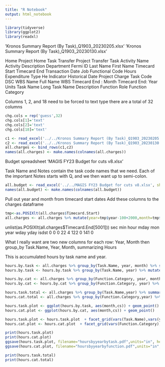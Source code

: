 ```yaml
---
title: "R Notebook"
output: html_notebook
---
```


```r
library(tidyverse)
library(ggplot2)
library(readxl)
```

'Kronos Summary Report (By Task)_Q1903_20230205.xlsx'
'Kronos Summary Report (By Task)_Q1903_20230130.xlsx'

Home Project	Home Task	Transfer Project	Transfer Task	Activity Name	Activity Description	Department	Fermi ID	Last Name	First Name	Timecard Start	Timecard End	Transaction Date	Job Functional Code	Hours	Expenditure Type	He Indicator	Historical Date	Project	Charge Task Code	DSC	WBS Name	Full Name	WBS	Timecard End : Month	Timecard End: Year	Units	Task Name	Long Task Name	Description	Function Role	Function Category

Columns 1, 2, and 18 need to be forced to text type
there are a total of 32 columns
```r

chg.cols = rep('guess',32)
chg.cols[1]='text'
chg.cols[2]='text'
chg.cols[18]='text'

c1 <- read_excel('../../Kronos Summary Report (By Task)_Q1903_20230205.xlsx', col_types=chg.cols)
c2 <- read_excel('../../Kronos Summary Report (By Task)_Q1903_20230130.xlsx', col_types=chg.cols)
all.charges <- bind_rows(c1,c2)
names(all.charges) <- make.names(colnames(all.charges))
```

Budget spreadsheet
'MAGIS FY23 Budget for cuts v8.xlsx'

Task Name and Notes contain the task code names that we need.
Each of the important Notes starts with Q, and we then want up to semi-colon.

```r
all.budget <- read_excel('../../MAGIS FY23 Budget for cuts v8.xlsx', sheet='Data Entry', skip=1)
names(all.budget) <- make.names(colnames(all.budget))
```

Pull out year and month from timecard start dates
Add these columns to the charges dataframe

```r
tmp<-as.POSIXlt(all.charges$Timecard.Start)
all.charges <- all.charges %>% mutate(year=tmp$year-100+2000,month=tmp$mon)
```


unlist(as.POSIXlt(all.charges$Timecard.End[5001]))
sec   min  hour  mday   mon  year  wday  yday isdst 
  0     0     0    22     4   122     0   141     0 
  
What I really want are two new columns for each row: Year, Month
then group_by Task.Name, Year, Month, summarizing Hours

This is accumulated hours by task name and year.

```r
hours.by.task <- all.charges %>% group_by(Task.Name, year, month) %>% summarise(Hours=sum(Hours)) 
hours.by.task <- hours.by.task %>% group_by(Task.Name, year) %>% mutate(cs=cumsum(Hours))

hours.by.cat <- all.charges %>% group_by(Function.Category, year, month) %>% summarise(Hours=sum(Hours)) 
hours.by.cat <- hours.by.cat %>% group_by(Function.Category, year) %>% mutate(cs=cumsum(Hours)) 

hours.task.total <- all.charges %>% group_by(Task.Name,year) %>% summarise(Hours=sum(Hours))
hours.cat.total <- all.charges %>% group_by(Function.Category,year) %>% summarise(Hours=sum(Hours))

```

```r
hours.task.plot <- ggplot(hours.by.task, aes(month,cs)) + geom_point()
hours.cat.plot <- ggplot(hours.by.cat, aes(month,cs)) + geom_point()

hours.task.plot <- hours.task.plot  + facet_grid(vars(Task.Name),vars(year))
hours.cat.plot <- hours.cat.plot  + facet_grid(vars(Function.Category),vars(year))
```


```r
print(hours.task.plot)
print(hours.cat.plot)
ggsave(hours.task.plot, filename="hoursbyyearbytask.pdf",units="in", height=10, device="pdf")
ggsave(hours.cat.plot, filename="hoursbyyearbyfunction.pdf",units="in", height=10, device="pdf")
```

```r
print(hours.task.total)
print(hours.cat.total)
```

